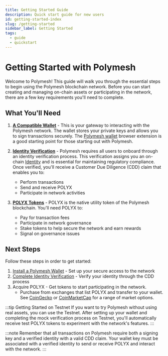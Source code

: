 ```yaml
---
title: Getting Started Guide
description: Quick start guide for new users
id: getting-started-index
slug: /getting-started
sidebar_label: Getting Started
tags:
  - guide
  - quickstart
---
```


# Getting Started with Polymesh

Welcome to Polymesh! This guide will walk you through the essential steps to begin using the Polymesh blockchain network. Before you can start creating and managing on-chain assets or participating in the network, there are a few key requirements you'll need to complete.

## What You'll Need

1. [**A Compatible Wallet**](/getting-started/keys) - This is your gateway to interacting with the Polymesh network. The wallet stores your private keys and allows you to sign transactions securely. The [Polymesh wallet](/getting-started/keys/polymesh-wallet) browser extension is a good starting point for those starting out with Polymesh.

2. [**Identity Verification**](/getting-started/onboarding) - Polymesh requires all users to onboard through an identity verification process. This verification assigns you an on-chain [Identity](/identity) and is essential for maintaining regulatory compliance. Once verified, you'll receive a Customer Due Diligence (CDD) claim that enables you to:

   - Perform transactions
   - Send and receive POLYX
   - Participate in network activities

3. [**POLYX Tokens**](/polyx) - POLYX is the native utility token of the Polymesh blockchain. You'll need POLYX to:
   - Pay for transaction fees
   - Participate in network governance
   - Stake tokens to help secure the network and earn rewards
   - Signal on governance issues

## Next Steps

Follow these steps in order to get started:

1. [Install a Polymesh Wallet](/getting-started/keys) - Set up your secure access to the network
2. [Complete Identity Verification](/getting-started/onboarding) - Verify your identity through the CDD process
3. Acquire POLYX - Get tokens to start participating in the network.
   - Purchase from exchanges that list POLYX and transfer to your wallet. See [CoinGecko](https://www.coingecko.com/en/coins/polymesh#markets) or [CoinMarketCap](https://coinmarketcap.com/currencies/polymesh/#Markets) for a range of market options.

:::tip Getting Started on Testnet
If you want to try Polymesh without using real assets, you can use the Testnet. After setting up your wallet and completing the mock verification process on Testnet, you'll automatically receive test POLYX tokens to experiment with the network's features.
:::

:::note
Remember that all transactions on Polymesh require both a signing key and a verified identity with a valid CDD claim. Your wallet key must be associated with a verified identity to send or receive POLYX and interact with the network.
:::
